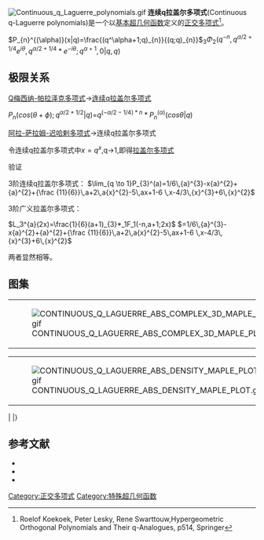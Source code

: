 [[File:Continuous_q_Laguerre_polynomials.gif|thumb]]
'''连续q拉盖尔多项式'''(Continuous q-Laguerre polynomials)是一个以[[基本超几何函数|基本超几何函数]]定义的[[正交多项式|正交多项式]]<ref>Roelof Koekoek, Peter Lesky, Rene Swarttouw,Hypergeometric Orthogonal Polynomials and Their q-Analogues, p514, Springer</ref>。

<math>P_{n}^{(\alpha)}(x|q)=\frac{(q^\alpha+1;q)_{n}}{(q;q)_{n}}</math><math>_{3}\Phi_{2}(q^{-n},q^{\alpha/2+1/4}e^{i\theta},q^{\alpha/2+1/4}*e^{-i\theta};q^{\alpha+1},0|q,q)</math>
==极限关系==
[[Q梅西纳-帕拉泽克多项式|Q梅西纳-帕拉泽克多项式]]→[[连续q拉盖尔多项式|连续q拉盖尔多项式]]

<math>P_{n}(cos(\theta+\phi);q^{\alpha/2+1/2}|q)=</math><math>q^{(-\alpha/2-1/4)*n}*P_{n}^(\alpha)(cos\theta|q)</math>

[[阿拉-萨拉姆-迟哈剌多项式|阿拉-萨拉姆-迟哈剌多项式]]→连续q拉盖尔多项式

令连续q拉盖尔多项式中<math>x=q^x</math>,q→1,即得[[拉盖尔多项式|拉盖尔多项式]]

;验证
3阶连续q拉盖尔多项式：
<math>\lim_{q  \to  1}P_{3}^(a)=1/6\,{a}^{3}-x{a}^{2}+{a}^{2}+{\frac {11}{6}}\,a+2\,a{x}^{2}-5\,ax+1-6
\,x-4/3\,{x}^{3}+6\,{x}^{2}</math>

3阶广义拉盖尔多项式：

<math>L_3^{a}(2x)=\frac{1}{6}(a+1)_{3}*_1F_1(-n,a+1;2x)</math>
<math>=1/6\,{a}^{3}-x{a}^{2}+{a}^{2}+{\frac {11}{6}}\,a+2\,a{x}^{2}-5\,ax+1-6
\,x-4/3\,{x}^{3}+6\,{x}^{2}
</math>

两者显然相等。

==图集==
{|
|[[File:CONTINUOUS_Q_LAGUERRE_ABS_COMPLEX_3D_MAPLE_PLOT.gif|thumb]]
|[[File:CONTINUOUS_Q_LAGUERRE_IM_COMPLEX_3D_MAPLE_PLOT.gif|thumb]]
|[[File:CONTINUOUS_Q_LAGUERRE_RE_COMPLEX_3D_MAPLE_PLOT.gif|thumb]]
|}
{|
|[[File:CONTINUOUS_Q_LAGUERRE_ABS_DENSITY_MAPLE_PLOT.gif|thumb]]
|[[File:CONTINUOUS_Q_LAGUERRE_IM_DENSITY_MAPLE_PLOT.gif|thumb]]
|[[File:CONTINUOUS_Q_LAGUERRE_RE_DENSITY_MAPLE_PLOT.gif|thumb]]
|}
|
|}

==参考文献==

*{{Citation | last1=Gasper | first1=George | last2=Rahman | first2=Mizan | title=Basic hypergeometric series | publisher=[[Cambridge_University_Press|Cambridge University Press]] | edition=2nd | series=Encyclopedia of Mathematics and its Applications | isbn=978-0-521-83357-8 | doi=10.2277/0521833574 | mr=2128719 | year=2004 | volume=96}}
*{{Citation | last1=Koekoek | first1=Roelof | last2=Lesky | first2=Peter A. | last3=Swarttouw | first3=René F. | title=Hypergeometric orthogonal polynomials and their q-analogues | publisher=[[Springer-Verlag|Springer-Verlag]] | location=Berlin, New York | series=Springer Monographs in Mathematics | isbn=978-3-642-05013-8 | doi=10.1007/978-3-642-05014-5 | mr=2656096 | year=2010}}
*{{dlmf|id=18|title=|first=Tom H. |last=Koornwinder|first2=Roderick S. C.|last2= Wong|first3=Roelof |last3=Koekoek||first4=René F. |last4=Swarttouw}}

[[Category:正交多项式|Category:正交多项式]]

[[Category:特殊超几何函数|Category:特殊超几何函数]]
{{q超几何函数}}